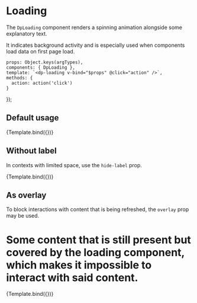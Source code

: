 

<Meta
  title="Components/Loading"
  component={DpLoading} />

# Loading

The `DpLoading` component renders a spinning animation alongside some explanatory text.

It indicates background activity and is especially used when components load data on first page load.

    props: Object.keys(argTypes),
    components: { DpLoading },
    template: `<dp-loading v-bind="$props" @click="action" />`,
    methods: {
      action: action('click')
    }
});

## Default usage

<Canvas>
    <Story name="Default">
        {Template.bind({})}
    </Story>
</Canvas>

## Without label

In contexts with limited space, use the `hide-label` prop.

<Canvas>
    <Story
      name="hideLabel"
      args={{
          hideLabel: true
      }}>
      {Template.bind({})}
    </Story>
</Canvas>

## As overlay

To block interactions with content that is being refreshed, the `overlay` prop may be used.

<Canvas withSource="open">
    <h1>
        Some content that is still present but covered by the loading component,
        which makes it impossible to interact with said content.
    </h1>
    <Story
        name="Overlay"
        args={{
            overlay: true
        }}>
        {Template.bind({})}
    </Story>
</Canvas>
